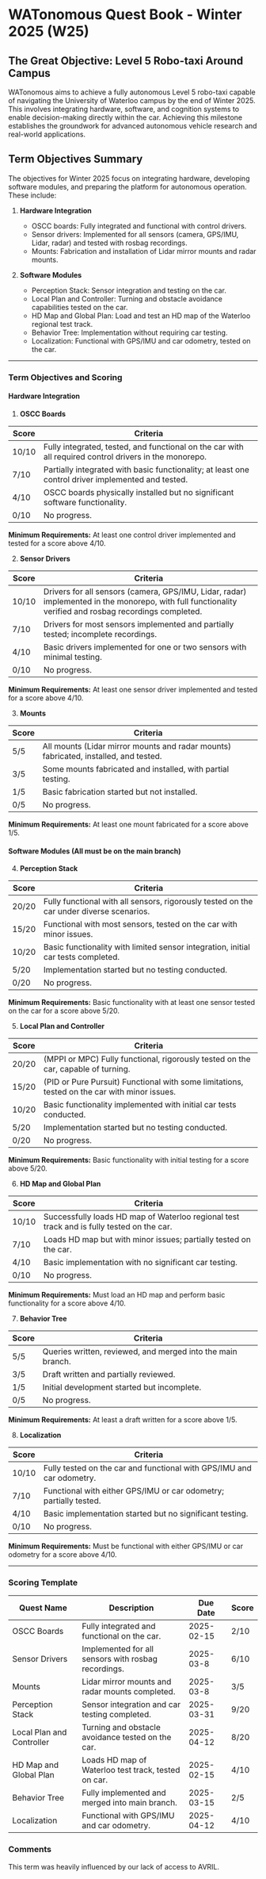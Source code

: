 # WATonomous Quest Book - Winter 2025 (W25)

## The Great Objective: Level 5 Robo-taxi Around Campus

WATonomous aims to achieve a fully autonomous Level 5 robo-taxi capable of navigating the University of Waterloo campus by the end of Winter 2025. This involves integrating hardware, software, and cognition systems to enable decision-making directly within the car. Achieving this milestone establishes the groundwork for advanced autonomous vehicle research and real-world applications.

## Term Objectives Summary

The objectives for Winter 2025 focus on integrating hardware, developing software modules, and preparing the platform for autonomous operation. These include:

1. **Hardware Integration**
   - OSCC boards: Fully integrated and functional with control drivers.
   - Sensor drivers: Implemented for all sensors (camera, GPS/IMU, Lidar, radar) and tested with rosbag recordings.
   - Mounts: Fabrication and installation of Lidar mirror mounts and radar mounts.

2. **Software Modules**
   - Perception Stack: Sensor integration and testing on the car.
   - Local Plan and Controller: Turning and obstacle avoidance capabilities tested on the car.
   - HD Map and Global Plan: Load and test an HD map of the Waterloo regional test track.
   - Behavior Tree: Implementation without requiring car testing.
   - Localization: Functional with GPS/IMU and car odometry, tested on the car.

---

### Term Objectives and Scoring

#### Hardware Integration

1. **OSCC Boards**

| Score | Criteria                                                                 |
|-------|-------------------------------------------------------------------------|
| 10/10 | Fully integrated, tested, and functional on the car with all required control drivers in the monorepo. |
| 7/10  | Partially integrated with basic functionality; at least one control driver implemented and tested. |
| 4/10  | OSCC boards physically installed but no significant software functionality. |
| 0/10  | No progress.                                                            |

**Minimum Requirements:** At least one control driver implemented and tested for a score above 4/10.

2. **Sensor Drivers**

| Score | Criteria                                                                 |
|-------|-------------------------------------------------------------------------|
| 10/10 | Drivers for all sensors (camera, GPS/IMU, Lidar, radar) implemented in the monorepo, with full functionality verified and rosbag recordings completed. |
| 7/10  | Drivers for most sensors implemented and partially tested; incomplete recordings. |
| 4/10  | Basic drivers implemented for one or two sensors with minimal testing.  |
| 0/10  | No progress.                                                            |

**Minimum Requirements:** At least one sensor driver implemented and tested for a score above 4/10.

3. **Mounts**

| Score | Criteria                                                                 |
|-------|-------------------------------------------------------------------------|
| 5/5   | All mounts (Lidar mirror mounts and radar mounts) fabricated, installed, and tested. |
| 3/5   | Some mounts fabricated and installed, with partial testing.             |
| 1/5   | Basic fabrication started but not installed.                            |
| 0/5   | No progress.                                                            |

**Minimum Requirements:** At least one mount fabricated for a score above 1/5.

#### Software Modules (All must be on the main branch)

4. **Perception Stack**

| Score | Criteria                                                                 |
|-------|-------------------------------------------------------------------------|
| 20/20 | Fully functional with all sensors, rigorously tested on the car under diverse scenarios. |
| 15/20 | Functional with most sensors, tested on the car with minor issues.      |
| 10/20 | Basic functionality with limited sensor integration, initial car tests completed. |
| 5/20  | Implementation started but no testing conducted.                        |
| 0/20  | No progress.                                                            |

**Minimum Requirements:** Basic functionality with at least one sensor tested on the car for a score above 5/20.

5. **Local Plan and Controller**

| Score | Criteria                                                                 |
|-------|-------------------------------------------------------------------------|
| 20/20 | (MPPI or MPC) Fully functional, rigorously tested on the car, capable of turning. |
| 15/20 | (PID or Pure Pursuit) Functional with some limitations, tested on the car with minor issues.  |
| 10/20 | Basic functionality implemented with initial car tests conducted.       |
| 5/20  | Implementation started but no testing conducted.                        |
| 0/20  | No progress.                                                            |

**Minimum Requirements:** Basic functionality with initial testing for a score above 5/20.

6. **HD Map and Global Plan**

| Score | Criteria                                                                 |
|-------|-------------------------------------------------------------------------|
| 10/10 | Successfully loads HD map of Waterloo regional test track and is fully tested on the car. |
| 7/10  | Loads HD map but with minor issues; partially tested on the car.        |
| 4/10  | Basic implementation with no significant car testing.                   |
| 0/10  | No progress.                                                            |

**Minimum Requirements:** Must load an HD map and perform basic functionality for a score above 4/10.

7. **Behavior Tree**

| Score | Criteria                                                                 |
|-------|-------------------------------------------------------------------------|
| 5/5   | Queries written, reviewed, and merged into the main branch.               |
| 3/5   | Draft written and partially reviewed.                                   |
| 1/5   | Initial development started but incomplete.                             |
| 0/5   | No progress.                                                            |

**Minimum Requirements:** At least a draft written for a score above 1/5.

8. **Localization**

| Score | Criteria                                                                 |
|-------|-------------------------------------------------------------------------|
| 10/10 | Fully tested on the car and functional with GPS/IMU and car odometry.   |
| 7/10  | Functional with either GPS/IMU or car odometry; partially tested.       |
| 4/10  | Basic implementation started but no significant testing.               |
| 0/10  | No progress.                                                            |

**Minimum Requirements:** Must be functional with either GPS/IMU or car odometry for a score above 4/10.

---

### Scoring Template

| Quest Name              | Description                                           | Due Date  | Score  |
|-------------------------|-------------------------------------------------------|-----------|--------|
| OSCC Boards             | Fully integrated and functional on the car.          | 2025-02-15| 2/10       |
| Sensor Drivers          | Implemented for all sensors with rosbag recordings.  | 2025-03-8|  6/10      |
| Mounts                 | Lidar mirror mounts and radar mounts completed.      | 2025-03-8|  3/5      |
| Perception Stack        | Sensor integration and car testing completed.         | 2025-03-31|  9/20      |
| Local Plan and Controller| Turning and obstacle avoidance tested on the car.    | 2025-04-12|  8/20      |
| HD Map and Global Plan  | Loads HD map of Waterloo test track, tested on car.  | 2025-02-15|  4/10      |
| Behavior Tree           | Fully implemented and merged into main branch.        | 2025-03-15| 2/5       |
| Localization            | Functional with GPS/IMU and car odometry.            | 2025-04-12| 4/10       |

### Comments
This term was heavily influenced by our lack of access to AVRIL.

